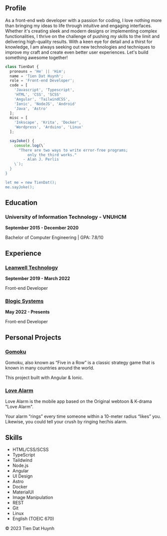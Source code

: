 ## Profile

As a front-end web developer with a passion for coding, I love nothing more than bringing my ideas to life through intuitive and engaging interfaces. Whether it's creating sleek and modern designs or implementing complex functionalities, I thrive on the challenge of pushing my skills to the limit and delivering high-quality results. With a keen eye for detail and a thirst for knowledge, I am always seeking out new technologies and techniques to improve my craft and create even better user experiences. Let's build something awesome together!


```typescript
class TienDat {
  pronouns = 'He' || 'Him';
  name = 'Tien Dat Huynh';
  role = 'Front-end Developer';
  code = [
    'Javascript', 'Typescript',
    'HTML', 'CSS', 'SCSS'
    'Angular', 'TailwindCSS',
    'Ionic', 'NodeJS', 'Android'
    'Java', 'Astro'
  ];
  misc = [
    'Inkscape', 'Krita', 'Docker',
    'Wordpress', 'Arduino', 'Linux'
  ];

  sayJoke() {
    console.log(\`
      "There are two ways to write error-free programs;
          only the third works."
        - Alan J. Perlis
    \`);
  }
}

let me = new TienDat();
me.sayJoke();
```

## Education

### University of Information Technology - VNUHCM

**September 2015 - December 2020**

Bachelor of Computer Engineering | GPA: 7.8/10

## Experience

### [Leanwell Technology](https://chuyendoisosanxuat.com/)

**September 2019 - March 2022**

Front-end Developer

### [Blogic Systems](https://www.blogicsystems.com/)

**May 2022 - Presents**

Front-end Developer

## Personal Projects

### [Gomoku](https://gomokudo.vercel.app/)

Gomoku, also known as “Five in a Row” is a classic strategy game that is known in many countries around the world.

This project built with Angular & Ionic.

### [Love Alarm](https://lovealarm.vercel.app/)

Love Alarm is the mobile app based on the Original webtoon & K-drama "Love Alarm".

Your alarm “rings” every time someone within a 10-meter radius “likes” you. Likewise, you could tell your crush by ringing her/his alarm.

## Skills

<ul class="grid grid-flow-row grid-cols-2 sm:grid-cols-5 not-prose">
  <li>HTML/CSS/SCSS</li>
  <li>TypeScript</li>
  <li>Taildwind</li>
  <li>Node.js</li>
  <li>Angular</li>
  <li>UI Design</li>
  <li>Astro</li>
  <li>Docker</li>
  <li>MaterialUI</li>
  <li>Image Manipulation</li>
  <li>REST</li>
  <li>Git</li>
  <li>Linux</li>
  <li>English (TOEIC 670)</li>
</ul>

<div class="text-center not-prose print:hidden">
  © 2023 Tien Dat Huynh
</div>